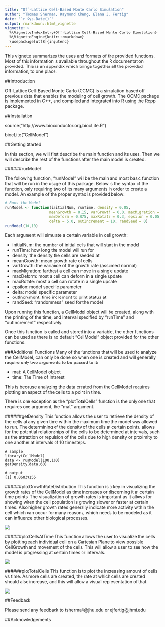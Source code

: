 ```yaml
---
title: "Off-Lattice Cell-Based Monte Carlo Simulation"
author: "Thomas Sherman, Raymond Cheng, Elana J. Fertig"
date: "`r Sys.Date()`"
output: rmarkdown::html_vignette
vignette: >
  %\VignetteIndexEntry{Off-Lattice Cell-Based Monte Carlo Simulation}
  %\VignetteEngine{knitr::rmarkdown}
  \usepackage[utf8]{inputenc}
---
```

This vignette summarizes the uses and formats of the provided functions. Most of this information is available throughout the R documentation provided. This is an appendix which brings together all the provided information, to one place.

##Introduction

Off-Lattice Cell-Based Monte Carlo (OCMC) is a simulation based off previous data that enables the modeling of cell growth. The OCMC package is implemented in C++, and compiled and integrated into R using the Rcpp package. 

##Installation

source("http://www.bioconductor.org/biocLite.R")

biocLite("CellModel")

##Getting Started

In this section, we will first describe the main function and its uses. Then we will describe the rest of the functions after the main model is created.

######runModel

The following function, "runModel" will be the main and most basic function that will be run in the usage of this package. Below is the syntax of the function, only requiring two of its many arguments in order to create a model. An example of the proper syntax is provided below:
```r
# Runs the Model
runModel <- function(initialNum, runTime, density = 0.05,
                    meanGrowth = 0.15, varGrowth = 0.0, maxMigration = 0.5,
                    maxDeform = 0.075, maxRotate = 0.3, epsilon = 0.05,
                    delta = 5.0, outIncrement = 10, randSeed = 0)
runModel(10,10)
```

Each argument will simulate a certain variable in cell growth:

* initialNum: the number of initial cells that will start in the model
* runTime: how long the model will run for
* density: the density the cells are seeded at
* meanGrowth: mean growth rate of cells
* varGrowth: the variance of the growth rate (assumed normal)
* maxMigration: farthest a cell can move in a single update
* maxDeform: most a cell can deform in a single update
* maxRotate: most a cell can rotate in a single update
* epsilon: model specific parameter
* delta: model specific parameter
* outIncrement: time increment to print status at
* randSeed: "randomness" seed for the model

Upon running this function, a CellModel object will be created, along with the printing of the time, and interval specified by "runTime" and "outIncrement" respectively.


Once this function is called and stored into a variable, the other functions can be used as there is no default "CellModel" object provided for the other functions.

###Additional Functions
Many of the functions that will be used to analyze the CellModel, can only be done so when one is created and will generally require only two arguments to be passed to it:

* mat: A CellModel object
* time: The Time of Interest

This is because analyzing the data created from the CellModel requires plotting an aspect of the cells to a point in time.

There is one exception as the "plotTotalCells" function is the only one that requires one argument, the "mat" argument.

######getDensity
This function allows the user to retrieve the density of the cells at any given time within the maximum time the model was allowed to run. The determining of the density of the cells at certain points, allows for the potential relationships of the cells to be determined at intervals, such as the attraction or repulsion of the cells due to high density or proximity to one another at intervals of 10 timesteps. 

```
# sample
library(CellModel)
data <- runModel(100,100)
getDensity(data,60)

# output
[1] 0.06039155
```

######plotGrowthRateDistribution
This function is a key in visualizing the growth rates of the CellModel as time increases or discerning it at certain time points. The visualization of growth rates is important as it allows for showing when the cell population is growing slower or faster at certain times. Also higher growth rates generally indicate more activity within the cell which can occur for many reasons, which needs to be modeled as it can influence other biological processes.

![](plotGrowthRateDistribution.png)

######plotCellsAtTime
This function allows the user to visualize the cells by plotting each individual cell on a Cartesian Plane to view possible CellGrowth and movement of the cells. This will allow a user to see how the model is progressing at certain times or intervals.

![](plotCellsAtTime.png)

######plotTotalCells
This function is to plot the increasing amount of cells vs time. As more cells are created, the rate at which cells are created should also increase, and this will allow a visual representation of that.

![](plotTotalCells.png)


##Feedback

Please send any feedback to tsherma4@jhu.edu or ejfertig@jhmi.edu

##Acknowledgements

